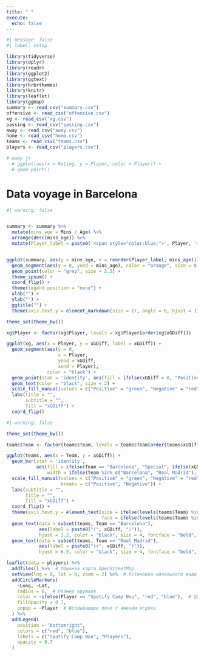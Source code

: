 ```yaml
---
title: " "
execute: 
  echo: false
---
```


```r
#| message: false
#| label: setup

library(tidyverse)
library(dplyr)
library(readr)
library(ggplot2)
library(ggtext)
library(hrbrthemes)
library(knitr)
library(leaflet)
library(ggmap)
summary <- read_csv("summary.csv")
offensive <- read_csv("offensive.csv")
xg <- read_csv("xg.csv")
passing <- read_csv("passing.csv")
away <- read_csv("away.csv")
home <- read_csv("home.csv")
teams <- read_csv("teams.csv")
players <- read_csv("players.csv")
```


```r
# away |>
  # ggplot(aes(x = Rating, y = Player, color = Player)) + 
  # geom_point() 
```

# Data voyage in Barcelona

```r
#| warning: false


summary <- summary %>%
  mutate(mins_age = Mins / Age) %>%
  arrange(desc(mins_age)) %>%
  mutate(Player_label = paste0('<span style="color:blue;">', Player, '</span> <span style="color:black;">(', Age, ')</span>'))


ggplot(summary, aes(y = mins_age, x = reorder(Player_label, mins_age))) +
  geom_segment(aes(y = 0, yend = mins_age), color = "orange", size = 0.9) +
  geom_point(color = "grey", size = 2.5) +
  theme_ipsum() +
  coord_flip() +
  theme(legend.position = "none") +
  xlab("") +
  ylab("") +
  ggtitle("") +
  theme(axis.text.y = element_markdown(size = 17, angle = 0, hjust = 1)) 

```



```r
theme_set(theme_bw())

xg$Player <- factor(xg$Player, levels = xg$Player[order(xg$xGDiff)])

ggplot(xg, aes(x = Player, y = xGDiff, label = xGDiff)) + 
  geom_segment(aes(y = 0, 
                   x = Player, 
                   yend = xGDiff, 
                   xend = Player), 
               color = "black") +
  geom_point(stat = 'identity', aes(fill = ifelse(xGDiff > 0, "Positive", "Negative")), size = 6.3, shape = 21) +
  geom_text(color = "black", size = 2) +
  scale_fill_manual(values = c("Positive" = "green", "Negative" = "red")) +
  labs(title = "", 
       subtitle = "",
       fill = "xGDiff") +
  coord_flip()
```


```r
#| warning: false

theme_set(theme_bw())   

teams$Team <- factor(teams$Team, levels = teams$Team[order(teams$xGDiff)])

ggplot(teams, aes(x = Team, y = xGDiff)) + 
  geom_bar(stat = 'identity', 
           aes(fill = ifelse(Team == "Barcelona", "Special", ifelse(xGDiff > 0, "Positive", "Negative")),
               width = ifelse(Team %in% c("Barcelona", "Real Madrid"), 0.7, 0.5))) +  
  scale_fill_manual(values = c("Positive" = "green", "Negative" = "red", "Special" = "black"),
                    breaks = c("Positive", "Negative")) +
  labs(subtitle = "", 
       title = "",
       fill = "xGDiff") + 
  coord_flip() +
  theme(axis.text.y = element_text(size = ifelse(levels(teams$Team) %in% c("Barcelona"), 14, 10),
                                   face = ifelse(levels(teams$Team) %in% c("Barcelona"), "bold", "plain"))) +
  geom_text(data = subset(teams, Team == "Barcelona"),
            aes(label = paste0("(", xGDiff, ")")),
            hjust = 1.2, color = "black", size = 4, fontface = "bold", vjust = 0.35) +
  geom_text(data = subset(teams, Team == "Real Madrid"),
            aes(label = paste0("(+", xGDiff, ")")),
            hjust = 6.5, color = "black", size = 4, fontface = "bold", vjust = 0.3)
```




```r
leaflet(data = players) %>%
  addTiles() %>%  # Обычная карта OpenStreetMap
  setView(lng = 0, lat = 0, zoom = 2) %>%  # Установка начального вида карты
  addCircleMarkers(
    ~Long, ~Lat,
    radius = 8,  # Размер кружков
    color = ~ifelse(Player == "Spotify Camp Nou", "red", "blue"),  # Цвет кружков
    fillOpacity = 0.7,
    popup = ~Player  # Всплывающее окно с именем игрока
  ) %>%
  addLegend(
    position = "bottomright",
    colors = c("red", "blue"),
    labels = c("Spotify Camp Nou", "Players"),
    opacity = 0.7
  )
```


